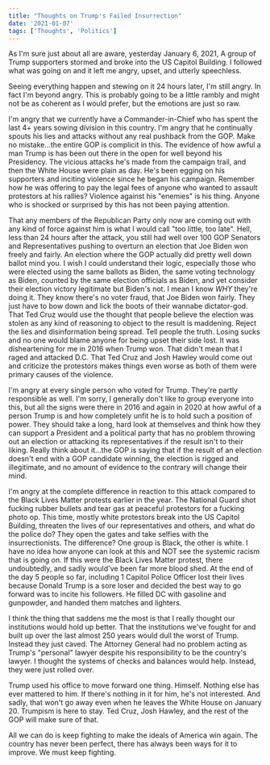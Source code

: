 ```yaml
---
title: "Thoughts on Trump's Failed Insurrection"
date: '2021-01-07'
tags: ['Thoughts', 'Politics']
---
```


As I'm sure just about all are aware, yesterday January 6, 2021, A group of Trump supporters stormed and broke into the US Capitol Building. I followed what was going on and it left me angry, upset, and utterly speechless.

Seeing everything happen and stewing on it 24 hours later, I'm still angry. In fact I'm beyond angry. This is probably going to be a little rambly and might not be as coherent as I would prefer, but the emotions are just so raw.

I'm angry that we currently have a Commander-in-Chief who has spent the last 4+ years sowing division in this country. I'm angry that he continually spouts his lies and attacks without any real pushback from the GOP. Make no mistake...the entire GOP is complicit in this. The evidence of how awful a man Trump is has been out there in the open for well beyond his Presidency. The vicious attacks he's made from the campaign trail, and then the White House were plain as day. He's been egging on his supporters and inciting violence since he began his campaign. Remember how he was offering to pay the legal fees of anyone who wanted to assault protestors at his rallies? Violence against his "enemies" is his thing. Anyone who is shocked or surprised by this has not been paying attention.

That any members of the Republican Party only now are coming out with any kind of force against him is what I would call "too little, too late". Hell, less than 24 hours after the attack, you still had well over 100 GOP Senators and Representatives pushing to overturn an election that Joe Biden won freely and fairly. An election where the GOP actually did pretty well down ballot mind you. I wish I could understand their logic, especially those who were elected using the same ballots as Biden, the same voting technology as Biden, counted by the same election officials as Biden, and yet consider their election victory legitimate but Biden's not. I mean I know _WHY_ they're doing it. They know there's no voter fraud, that Joe Biden won fairly. They just have to bow down and lick the boots of their wannabe dictator-god. That Ted Cruz would use the thought that people believe the election was stolen as any kind of reasoning to object to the result is maddening. Reject the lies and disinformation being spread. Tell people the truth. Losing sucks and no one would blame anyone for being upset their side lost. It was disheartening for me in 2016 when Trump won. That didn't mean that I raged and attacked D.C. That Ted Cruz and Josh Hawley would come out and criticize the protestors makes things even worse as both of them were primary causes of the violence.

I'm angry at every single person who voted for Trump. They're partly responsible as well. I'm sorry, I generally don't like to group everyone into this, but all the signs were there in 2016 and again in 2020 at how awful of a person Trump is and how completely unfit he is to hold such a position of power. They should take a long, hard look at themselves and think how they can support a President and a political party that has no problem throwing out an election or attacking its representatives if the result isn't to their liking. Really think about it...the GOP is saying that if the result of an election doesn't end with a GOP candidate winning, the election is rigged and illegitimate, and no amount of evidence to the contrary will change their mind.

I'm angry at the complete difference in reaction to this attack compared to the Black Lives Matter protests earlier in the year. The National Guard shot fucking rubber bullets and tear gas at peaceful protestors for a fucking photo op. This time, mostly white protestors break into the US Capitol Building, threaten the lives of our representatives and others, and what do the police do? They open the gates and take selfies with the insurrectionists. The difference? One group is Black, the other is white. I have no idea how anyone can look at this and NOT see the systemic racism that is going on. If this were the Black Lives Matter protest, there undoubtedly, and sadly would've been far more blood shed. At the end of the day 5 people so far, including 1 Capitol Police Officer lost their lives because Donald Trump is a sore loser and decided the best way to go forward was to incite his followers. He filled DC with gasoline and gunpowder, and handed them matches and lighters.

<EmbeddedPost
    content="We’re not asking you to shoot them like you shoot us, we’re asking you to NOT shoot us like you don’t shoot them..."
    name="Davontae Harris"
    link="https://twitter.com/wichkid/status/1346990204071108610?ref_src=twsrc%5Etfw"
    date="January 6, 2021"
    profileLink="https://twitter.com/wichkid"
    source="twitter"
/>

I think the thing that saddens me the most is that I really thought our institutions would hold up better. That the institutions we've fought for and built up over the last almost 250 years would dull the worst of Trump. Instead they just caved. The Attorney General had no problem acting as Trump's "personal" lawyer despite his responsibility to be the country's lawyer. I thought the systems of checks and balances would help. Instead, they were just rolled over.

Trump used his office to move forward one thing. Himself. Nothing else has ever mattered to him. If there's nothing in it for him, he's not interested. And sadly, that won't go away even when he leaves the White House on January 20. Trumpism is here to stay. Ted Cruz, Josh Hawley, and the rest of the GOP will make sure of that.

All we can do is keep fighting to make the ideals of America win again. The country has never been perfect, there has always been ways for it to improve. We must keep fighting.
